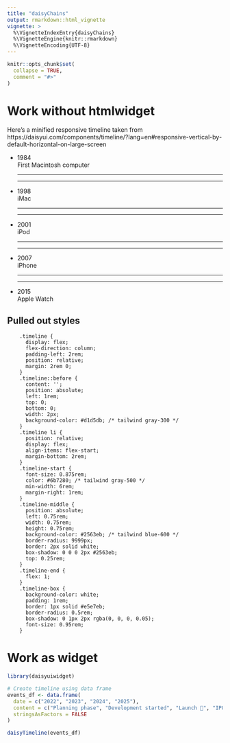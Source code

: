 ```yaml
---
title: "daisyChains"
output: rmarkdown::html_vignette
vignette: >
  %\VignetteIndexEntry{daisyChains}
  %\VignetteEngine{knitr::rmarkdown}
  %\VignetteEncoding{UTF-8}
---
```


```r
knitr::opts_chunk$set(
  collapse = TRUE,
  comment = "#>"
)
```

# Work without htmlwidget

```{=html}
<link href="https://cdn.jsdelivr.net/npm/daisyui@5" rel="stylesheet" type="text/css" />
<script src="https://cdn.jsdelivr.net/npm/@tailwindcss/browser@4"></script>
```

Here's a minified responsive timeline taken from https://daisyui.com/components/timeline/?lang=en#responsive-vertical-by-default-horizontal-on-large-screen

```{=html}
<ul class="timeline timeline-vertical lg:timeline-horizontal">
  <li>
    <div class="timeline-start">1984</div>
    <div class="timeline-middle">
    </div>
    <div class="timeline-end timeline-box">First Macintosh computer</div>
    <hr />
  </li>
  <li>
    <hr />
    <div class="timeline-start">1998</div>
    <div class="timeline-middle">
    </div>
    <div class="timeline-end timeline-box">iMac</div>
    <hr />
  </li>
  <li>
    <hr />
    <div class="timeline-start">2001</div>
    <div class="timeline-middle">
    </div>
    <div class="timeline-end timeline-box">iPod</div>
    <hr />
  </li>
  <li>
    <hr />
    <div class="timeline-start">2007</div>
    <div class="timeline-middle">
    </div>
    <div class="timeline-end timeline-box">iPhone</div>
    <hr />
  </li>
  <li>
    <hr />
    <div class="timeline-start">2015</div>
    <div class="timeline-middle">
    </div>
    <div class="timeline-end timeline-box">Apple Watch</div>
  </li>
</ul>
```

## Pulled out styles

```verbatim
    .timeline {
      display: flex;
      flex-direction: column;
      padding-left: 2rem;
      position: relative;
      margin: 2rem 0;
    }
    .timeline::before {
      content: '';
      position: absolute;
      left: 1rem;
      top: 0;
      bottom: 0;
      width: 2px;
      background-color: #d1d5db; /* tailwind gray-300 */
    }
    .timeline li {
      position: relative;
      display: flex;
      align-items: flex-start;
      margin-bottom: 2rem;
    }
    .timeline-start {
      font-size: 0.875rem;
      color: #6b7280; /* tailwind gray-500 */
      min-width: 6rem;
      margin-right: 1rem;
    }
    .timeline-middle {
      position: absolute;
      left: 0.75rem;
      width: 0.75rem;
      height: 0.75rem;
      background-color: #2563eb; /* tailwind blue-600 */
      border-radius: 9999px;
      border: 2px solid white;
      box-shadow: 0 0 0 2px #2563eb;
      top: 0.25rem;
    }
    .timeline-end {
      flex: 1;
    }
    .timeline-box {
      background-color: white;
      padding: 1rem;
      border: 1px solid #e5e7eb;
      border-radius: 0.5rem;
      box-shadow: 0 1px 2px rgba(0, 0, 0, 0.05);
      font-size: 0.95rem;
    }
```


# Work as widget

```r
library(daisyuiwidget)

# Create timeline using data frame
events_df <- data.frame(
  date = c("2022", "2023", "2024", "2025"),
  content = c("Planning phase", "Development started", "Launch 🚀", "IPO 🚀"),
  stringsAsFactors = FALSE
)

daisyTimeline(events_df)
```
